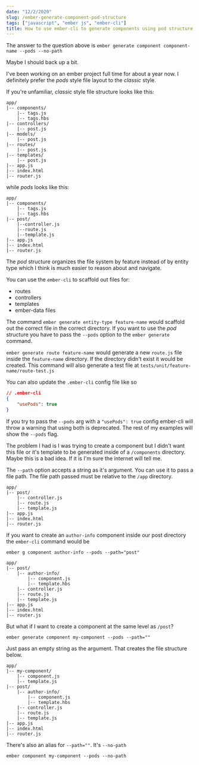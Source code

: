 ```yaml
---
date: "12/2/2020"
slug: /ember-generate-component-pod-structure
tags: ["javascript", "ember js", "ember-cli"]
title: How to use ember-cli to generate components using pod structure
--- 
```


The answer to the question above is `ember generate component component-name --pods --no-path`

Maybe I should back up a bit.

I've been working on an ember project full time for about a year now. I definitely prefer the _pods_ style file layout to the _classic_ style.

If you're unfamiliar, _classic_ style file structure looks like this:

```
app/
|-- components/
    |-- tags.js
    |-- tags.hbs
|-- controllers/
    |-- post.js
|-- models/
    |-- post.js
|-- routes/
    |-- post.js
|-- templates/
    |-- post.js
|-- app.js
|-- index.html
|-- router.js
```

while _pods_ looks like this:

```
app/
|-- components/
    |-- tags.js
    |-- tags.hbs
|-- post/
    |--controller.js
    |--route.js
    |--template.js
|-- app.js
|-- index.html
|-- router.js
```

The _pod_ structure organizes the file system by feature instead of by entity type which I think is much easier to reason about and navigate.

You can use the `ember-cli` to scaffold out files for: 
* routes
* controllers
* templates
* ember-data files 

The command `ember generate entity-type feature-name` would scaffold out the correct file in the correct directory. If you want to use the _pod_ structure you have to pass the `--pods` option to the `ember generate` command.

`ember generate route feature-name` would generate a new `route.js` file inside the `feature-name` directory. If the directory didn't exist it would be created. This command will also generate a test file at `tests/unit/feature-name/route-test.js` 

You can also update the `.ember-cli` config file like so
```json
// .ember-cli
{
    "usePods": true
}
```
If you try to pass the `--pods` arg with a `"usePods": true` config ember-cli will throw a warning that using both is deprecated. The rest of my examples will show the `--pods` flag.

The problem I had is I was trying to create a component but I didn't want this file or it's template to be generated inside of a `/components` directory. Maybe this is a bad idea. If it is I'm sure the internet will tell me.

The `--path` option accepts a string as it's argument. You can use it to pass a file path. The file path passed must be relative to the `/app` directory.

```
app/
|-- post/
    |-- controller.js
    |-- route.js
    |-- template.js
|-- app.js
|-- index.html
|-- router.js
```
If you want to create an `author-info` component inside our post directory the `ember-cli` command would be

`ember g component author-info --pods --path="post"`
```
app/
|-- post/
    |-- author-info/
        |-- component.js
        |-- template.hbs
    |-- controller.js
    |-- route.js
    |-- template.js
|-- app.js
|-- index.html
|-- router.js
```

But what if I want to create a component at the same level as `/post`?

`ember generate component my-component --pods --path=""`

Just pass an empty string as the argument. That creates the file structure below.
```
app/
|-- my-component/
    |-- component.js
    |-- template.js
|-- post/
    |-- author-info/
        |-- component.js
        |-- template.hbs
    |-- controller.js
    |-- route.js
    |-- template.js
|-- app.js
|-- index.html
|-- router.js
```
There's also an alias for `--path=""`. It's `--no-path`

`ember component my-component --pods --no-path`